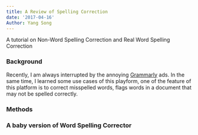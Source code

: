 ```yaml
---
title: A Review of Spelling Correction
date: '2017-04-16'
Author: Yang Song
---
```


A tutorial on Non-Word Spelling Correction and Real Word Spelling Correction
<!--more-->




### Background
Recently, I am always interrupted by the annoying [Grammarly](https://www.grammarly.com/) ads. In the same time, I learned some use cases of this playform, one of the feature of this platform is to correct misspelled words, flags words in a document that may not be spelled correctly.


### Methods


### A baby version of Word Spelling Corrector







